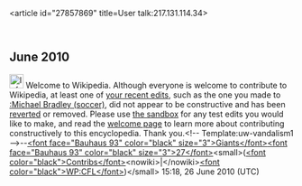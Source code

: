 <article id="27857869" title=User talk:217.131.114.34>
	<talkpage id="27857869" title="User talk:217.131.114.34">
==June 2010==
[[File:Information.svg|25px|alt=]] Welcome to Wikipedia. Although everyone is welcome to contribute to Wikipedia, at least one of [[Special:Contributions/217.131.114.34|your recent edits]], such as the one you made to [[:Michael Bradley (soccer)]], did not appear to be constructive and has been [[Help:Reverting|reverted]] or removed. Please use [[Wikipedia:Sandbox|the sandbox]] for any test edits you would like to make, and read the [[Wikipedia:Welcoming committee/Welcome to Wikipedia|welcome page]] to learn more about contributing constructively to this encyclopedia. Thank you.&lt;!-- Template:uw-vandalism1 --&gt;--[[User talk:Giants27|&lt;font face=&quot;Bauhaus 93&quot; color=&quot;black&quot; size=&quot;3&quot;&gt;Giants&lt;/font&gt;]][[User:Giants27|&lt;font face=&quot;Bauhaus 93&quot; color=&quot;black&quot; size=&quot;3&quot;&gt;27&lt;/font&gt;]]&lt;small&gt;([[Special:Contributions/Giants27|&lt;font color=&quot;black&quot;&gt;Contribs&lt;/font&gt;]]&lt;nowiki&gt;|&lt;/nowiki&gt;[[WP:CFL|&lt;font color=&quot;black&quot;&gt;WP:CFL&lt;/font&gt;]])&lt;/small&gt; 15:18, 26 June 2010 (UTC)
	</talkpage>
</article>
